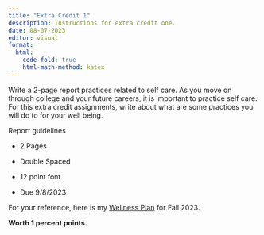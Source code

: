 ```yaml
---
title: "Extra Credit 1"
description: Instructions for extra credit one.
date: 08-07-2023
editor: visual
format:
  html: 
    code-fold: true
    html-math-method: katex
---
```


Write a 2-page report practices related to self care. As you move on through college and your future careers, it is important to practice self care. For this extra credit assignments, write about what are some practices you will do to for your well being.

Report guidelines

-   2 Pages

-   Double Spaced

-   12 point font

-   Due 9/8/2023

For your reference, here is my [Wellness Plan]() for Fall 2023.

**Worth 1 percent points.**